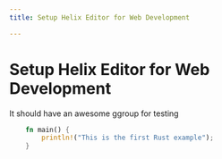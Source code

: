 ```yaml
---
title: Setup Helix Editor for Web Development

---
```


# Setup Helix Editor for Web Development

It should have an awesome ggroup for testing

```rust
	fn main() {
		println!("This is the first Rust example");
	}	
```
